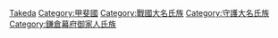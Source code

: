 {{Catnav|頁面分類|人物|各國人物|日本人|日本氏族}}
{{Catnav|頁面分類|...|系譜學|姓氏|日本氏族}}
{{Catnav|頁面分類|...|家世與傳承|家族|日本氏族}}

{{catmore}}
[[Category:甲斐源氏|Takeda]]
[[Category:甲斐國|Category:甲斐國]]
[[Category:戰國大名氏族|Category:戰國大名氏族]]
[[Category:守護大名氏族|Category:守護大名氏族]]
[[Category:鎌倉幕府御家人氏族|Category:鎌倉幕府御家人氏族]]
